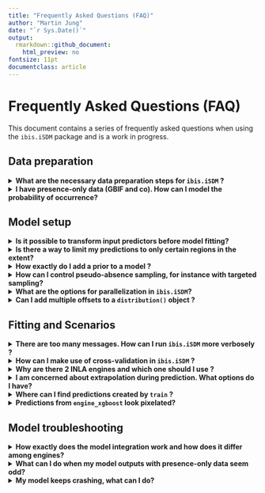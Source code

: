 ```yaml
---
title: "Frequently Asked Questions (FAQ)"
author: "Martin Jung"
date: "`r Sys.Date()`"
output:
  rmarkdown::github_document:
    html_preview: no
fontsize: 11pt
documentclass: article
---
```


# Frequently Asked Questions (FAQ)

This document contains a series of frequently asked questions when using the `ibis.iSDM` package and is a work in progress.

## Data preparation

<details>
<summary><b>What are the necessary data preparation steps for `ibis.iSDM` ?</b>
</summary>
The `ibis.iSDM` R-package can handle most standard spatial formats in R (such as vector or raster formats) and works predominantly with the [`sf`], [`raster`] and [`stars`] packages to do much of the formatting and processing work.
When adding [`biodiversity`] and [`predictor`] variables to a `distribution()` object a number of default validity checks and alignments are commonly conducted, for instance ensuring that provided points align in geographic projection.

To ease up the modelling and to avoid any unfortunate errors or crashes, ideally ensure the following steps are taken:

- A `'background'` layer describing the modelling extent is provided directly as [`sf`] `'POLYGON'` or `'MULTIPOLYGON'` object and covers all biodiversity and predictor data.
- All provided data are in the same geographic projection.
- Biodiversity data is provided in [`sf`] format and covers the `'background'` bounding box. Furthermore each biodiversity dataset has a set `"field_occurrence"` field with numeric values.
- \code{NA} is appropriately formatted (see also below).

**Important:**
For environmental predictors it becomes important to ensure that nodata values are appropriately
handled. Unfortunately many of the implemented [`engines`] can not handle nodata values well, thus it
is necessary during the pre-processing to remove any rows of covariate extraction where at least one variable has missing data. For instance by assinging a constant to `NA` values:
```r
predictors[is.na(predictors)] <- 0
```

</details>

<details>
<summary><b>I have presence-only data (GBIF and co). How can I model the probability of occurrence? </b>
</summary>
Technically, it is impossible to estimate a probability of occurrence just with presence-only data (such as commonly available from databases like GBIF). What people normally do is to add so called pseudo-absence (often in excessive numbers) over the entire background to their data, approximating the probability of occurrence by assuming that detection probability is uniform over the landscape (see [Merow et al. 2013](https://onlinelibrary.wiley.com/doi/full/10.1111/j.1600-0587.2013.07872.x)).

The `ibis.iSDM` package follows the design principle that all data types (e.g. presence-only or presence-absence records) should be modelled with the least amount of assumptions possible. For presence-only records the default way of estimating any kind of responses or habitat suitability is to estimate such data following a Poisson-Process modelling approach. 
However, it is possible to add these pseudo-absence points to a presence-only dataset as follows:

```r
virtual_points <- sf::st_read(system.file('extdata/input_data.gpkg', package='ibis.iSDM'), 'points',quiet = TRUE)
# This takes the default pseudo-absence options created when loading the Ibis package.
virtual_points <- add_pseudoabsence(virtual_points, field_occurrence = "Observed")
# Check that absence points are present
unique(virtual_points$Observed)
```

Also see the `add_pseudoabsence()` and `pseudoabs_settings()` help pages for more settings and also the first article on this website. For example it is possible to define pseudo-absence sampling in specific spatial formats, such as sampling within or outside a minimum convex polygon (MCP) of all presence points or within a certain buffer. 

</details>


## Model setup

<details>
<summary><b>Is it possible to transform input predictors before model fitting?</b>
</summary>

Yes, in many instances it is desirable to transform input predictors to a new range or to remove
extreme values from the predictors. For example the popular [`maxnet`] R-package for Maximum entropy estimation of species distribution modelling often transforms the variables via quadratic, hinge or threshold transformations. Although this can also (and preferably should) be done before setting up a model, there are options available to transform the predictors when they are added to the model. See the help page of [`add_predictors()`] for examples and descriptions.
</details>

<details>
<summary><b>Is there a way to limit my predictions to only certain regions in the extent?</b>
</summary>

Yes, this can be a desirable outcome during the modelling. For instance one can make - in the absence of better information on dispersal constrain (see [`add_constrain_dispersal`]) - the assumption that certain species can only disperse within a given ecoregion and not beyond. See for instance the method section of [Wessels, Merow and Trisos (2021)](https://link.springer.com/article/10.1007/s10113-021-01755-5#Sec2).

To do this directly with the `ibis.iSDM` R-package, one has to specify the limit of projection to the [`distribution()`] object. In this context the zones extent over the whole background (and have the same extent and spatial scale). The prediction will however be limited only to those zones where supplied biodiversity observations fall
in.

```r
# Where zone is a provided raster
mod <- distribution(background, limits = zone) %>% 
  add_biodiversity_poipo(species_data) %>% 
  engine_gdb() %>% 
  train()
plot(mod)
```

There is further a dedicated function ([`create_zonaloccurrence_mask()`]) to help set up such zones, either by taking existing categorical raster datasets or by constructing buffers around existing presence records (which could for example reflect assumed maximum dispersal distances).

</details>

<details>
<summary><b>How exactly do I add a prior to a model ?</b>
</summary>

The `ibis.iSDM` R-package allows to users to add prior information on parameters to any model to be estimated. These priors have to be added as engine-specific priors and their format depends on the engine in question (see specific help pages for more information).
A prior can generally be define via a combination of `ENGINENAME` + `Prior` and has to be wrapped in a `PriorList` to be used in the estimation.

Example:
```r
# We have prior information that 'Forest' is important for a species
# In this case and for the INLA engine we define normal prior on the mean and precision
p <- INLAPrior(variable = "Forest",type = "normal",hyper = c(2, 10))
# This is then wrapped in a PriorList
pp <- priors(p)
print( pp )

# We can specify multiple priors of course
p <- list(
  INLAPrior(variable = "Forest",type = "normal",hyper = c(2, 10)),
  INLAPrior(variable = "Cropland",type = "normal",hyper = c(0, 1))
)
pp <- priors(pp)

# And can now added to the model
mod <- distribution(background, limits = zone) %>% 
  add_biodiversity_poipo(species_data) %>% 
  add_predictors(covariates) %>% 
  add_priors(priors = pp)
  engine_inlabru()
  
```
Multiple priors for an Engine can be defined in a `PriorList`. Whenever a prior 
for the same variable is set again, it overwrites the previous value.

</details>

<details>
<summary><b>How can I control pseudo-absence sampling, for instance with targeted sampling? </b></summary>

A great number of SDM literature suggests that altering how the background / pseudo-absence points are created, can greatly affect model outcomes (see `add_pseudoabsence()` for references). In the `ibis.iSDM` R-package there are options available to modify how pseudo-absence points are created. By default the package creates at least 10 000 points or at least 25% of the presence-points (what ever is larger). 
To change the default pseudo-absence sampling settings, there are two options. Either change the global default settings for pseudo-absence sampling or by adding these settings to the `add_biodiversity` function.

To overwrite the global settings, do the following:
```r
# Define new settings with greater number of background points
ss <- pseudoabs_settings(background = NULL, nrpoints =  1e6)
# Overwrite the default settings
options("ibis.pseudoabsence" = ss)
```

Alternatively one could think of specifying specific pseudo-absence sampling information to one biodiversity dataset specifically:
```r
# Define absence layer with biased background to sample from
ss <- pseudoabs_settings(background = NULL, bias = bias_layer)

# Assuming background and point data exists
x <- distribution(background) %>% 
  add_biodiversity_poipo(points, pseudoabsence_settings = ss)
```

</details>

<details>
<summary><b>What are the options for parallelization in `ibis.iSDM`?</b>
</summary>

Most code in the `ibis.iSDM` R-package is by default already parallelized and many 
computationally-intensive operations should be making use of all cores (if you can find an example where this is not the case, please raise an issue). The number of cores is generally being decided by
the option `"ibis.nthread"` in [`ibis_options()`].

In most cases, parallelized code will be run via the [`parallel`] and [`doParallel`] packages, although there is some code in its infancy to support the [`future`] parallelization approaches as well, offering greater flexibility. See the function [`ibis_future`] for more information also on the use.

The typical use case is thus to run separate models (via `train()`) in a loop or scheduler of a High-Performance-Computer. Users should be careful in the case of shared resources, e.g. don't parallelize such operations on the same machine. If there is a need to parallelize multiple models on the same instance, it is suggested to disable the `'ibis.runparallel'` option.
```r
# Check ibis options if set
ibis_options()
options('ibis.runparallel' = FALSE) # Set to FALSE
```
</details>

<details>
<summary><b> Can I add multiple offsets to a `distribution()` object ?</b>
</summary>

Yes. The `add_offset()` and `add_offset_range()` functions allows to specify a spatial explicit offset term which is then added to the regression model in question. An offset is generally just a coefficient set to a specific value. To get more than one offset, one just needs to combine the different provided offsets in a way that is consistent to get that fixed value (see [here](https://stats.stackexchange.com/questions/250528/is-it-possible-to-use-two-offsets) for reference. This can be done either by summing them as transformed value (discouraged as it can be errorprone) or by simply multiplying them.
```r
offset1 <- runif(10)
offset2 <- runif(10)
# Identical
log(offset1) + log(offset2)
log(offset1*offset2)
```

Internally all provided offsets to model object are combined via simple addition together. This
thus requires that users transform them aprior (for instance log transform) before adding them to
the estimation.

</details>


## Fitting and Scenarios

<details>
<summary><b>There are too many messages. How can I run `ibis.iSDM` more verbosely ?</b>
</summary>

There are two options that can be enabled to reduce the number of messages:

* By setting the parameter `verbose` in `train()` to `FALSE` all messages created
by the respective engine are suppressed.
* Setting the parameter `ibis.setupmessages` to `FALSE` suppresses all other package
related message. This can be done via
```r
options("ibis.setupmessages" = FALSE)
```
</details>

<details>
<summary><b> How can I make use of cross-validation in `ibis.iSDM` ?</b>
</summary>

Cross-validation has been deliberatly not integrated into package. Users who would like to 
make use of cross-validation techniques thus need to set up their own external modelling routines.
Reason is that with the multiple types of integration in this package, the construction of (independent)
testing datasets is not as trivial (considering for example offsets, priors or multiple datasets).

</details>

<details>
<summary><b>Why are there 2 INLA engines and which one should I use ? </b>
</summary>

In the `ibis.iSDM` R-package there are two engines that makes use of the INLA framework,
namely [`engine_inla`] and [`engine_inlabru`]. When the package author started developing this package, the [`engine_inlabru`] did not yet support multiple likelihoods and thus this was implemented directly. Predictions from [`engine_inla`] and [`engine_inlabru`] should be identical, although the latter does not infer the predictions directly, instead simulating from the posterior.
This simulation is particularly helpful for creating (future) projections as otherwise a new model would need to be fitted for every newdata object.

Users are advised to use [`engine_inlabru`] by **default** in most cases and only use [`engine_inla`] if predictions look uncertain.
</details>

<details>
<summary><b> I am concerned about extrapolation during prediction. What options do I have? </b>
</summary>

When creating predictive models such as SDMs it is often a concern to not predict to a variable range outside the environmental conditions for which a model was trained. The `ibis.iSDM` package supports variable 'clamping' of its predictions similar as the popular Maxent model, however for each [`engine`]. Clamping can be enabled by setting the parameter `clamp` in [`train`] to `TRUE`. This restricts any spatial (or spatial-temporal) projections to the combined `range` of predictor variables observed for each of the training localities.

Similar functionalities are also available separately during scenario projections by setting adaptability constraints (see [`add_constraint_adaptability`]).

</details>

<details>
<summary><b>Where can I find predictions created by `train` ? </b>
</summary>

After a `distribution` model has been trained and if the `inference_only` parameter in `train()` has been set to `FALSE` (Default), the outputs of the prediction be found in the created object as a `RasterStack`. By default all engines will produce a `Raster` object with at least one band called "mean" which is the average prediction by the engine. This is also the result returned when the created model object is plotted. 

In addition, for Bayesian Engines other bands quantifying the posterior predictive uncertainty might be available and can be plotted as well. The raster can also be saved a spatial GeoTiff to a given filename using the `write_output()` function.

**Example:**
```r
mod <- distribution(background) %>% 
  add_biodiversity_poipo(species_data) %>% 
  engine_inlabru() %>% 
  train()
# To plot 
plot(mod, "mean")
plot(mod, "sd")

# To get the layer
mod$get_data("prediction")

# To save the output layer as floating point geoTiff
write_output(mod, "myoutput.tif", type = "gtif", dt = "FLT4S")
```
</details>


<details>
<summary><b>Predictions from `engine_xgboost` look pixelated?</b>
</summary>
This is usually due to either the number of rounds for estimation being too low or the learning_rate being to high. Try out different options in the parameters of the engine.
A good way to check the performance is also to plot the evaluation log and **logloss**.
```r
# Requires a fitted model
plot(fit$get_data("fit_best")$evaluation_log)
```
</details>


## Model troubleshooting

<details>
<summary><b>How exactly does the model integration work and how does it differ among engines?</b>
</summary>
There are various forms of integration from a simple approach of adding [`ensembles`], [`priors`] or [`offsets`] to fully integrated multiple likelihood models (see [Fletcher et al. 2019](https://doi.org/10.1002/ecy.2710)). Thus, users have a range of possibilities to combine different sources of evidence in their modelling.

With regards to how different [`engines`] treat multiple biodiversity datasets. Unfortunately only the [`engine_inla()`], [`engine_inlabru()`] and [`engine_stan()`] support fully integrated multiple likelihood models. A full overview can be found in the [Engine comparison](04_engine_comparison.html) table. All other [`engines`] combine multiple datasets by running separate models in sequence where the order is determined by the sequence the datasets were added to the model. Within the `train()` function, users have the option of specifying how previous predictions should be handled through the [`method_integration`] parameter. For example predictions from one model could be added as predictors or offset to the next. Or the coefficients from one model can be used to create starting priors for the next model.

</details>

<details>
<summary><b>What can I do when my model outputs with presence-only data seem odd?</b>
</summary>
By default, presence only biodiversity data is modelled as point-process model (PPM, see [Renner et al. 2015](http://doi.wiley.com/10.1111/2041-210X.12352)). Similar as Maximum Entropy models these models can be quite sensitive to biased input, which is common for most non-structured biodiversity observations where presence points tend to be clustered in urban or easily accessible areas. To avoid predictions being biased towards those covariates, there are a number of things that can potentially be done here.

* Modify the targeted background sampling for better control of background points. This can be for instance done via the `add_pseudoabsence()` and `pseudoabs_settings()` methods. See the respective help files.
* Make use of spatial thinning approaches. See for instance [Aiello-Lammers et al. 2015](https://onlinelibrary.wiley.com/doi/full/10.1111/ecog.01132) and [Steen et al. 2021](https://besjournals.onlinelibrary.wiley.com/doi/abs/10.1111/2041-210X.13525). Note however that spatial thinning does remove data points, affecting for instance any `poisson` distributed models (PPMs) in the process. The`ibis.iSDM` package has some functionality for spatial thinning implemented in the `thin_observations()` function.
* Partial out a biased variable during the prediction. The `add_control_bias()` function can be used to specify a value that needs to be partialed out in the model. There a `bias_value` has to be specified and this can be set for instance to `0` or an amount assumed to be equivalent to minimal bias.
* Consider setting the [`clamp`] parameter in `train()` to `TRUE`. 
* Add a spatial offset to account for the bias as introduced in [Merow et al. 2016](http://doi.wiley.com/10.1111/geb.12453). This can be done via the `add_offset_bias()` function and requires preparation of a bias layer in advance.
* Apply more rigorous filtering and bias control to the input data. In the end no correction can replace good data preparation and cleaning. Remember the [GIGO principle](https://en.wikipedia.org/wiki/Garbage_in,_garbage_out).
</details>

<details>
<summary><b>My model keeps crashing, what can I do?</b>
</summary>
Sorry to hear and unless the model or input data are grossely misspecified, this should not happen.
Please report an [issue](https://github.com/iiasa/ibis.iSDM/issues) with the concrete error message, your R session information (call `sessionInfo()`) and preferably some example data and code.
</details>

